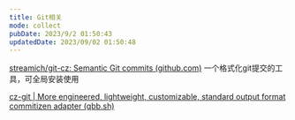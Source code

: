 ```yaml
---
title: Git相关
mode: collect
pubDate: 2023/9/2 01:50:43
updatedDate: 2023/09/02 01:50:48
---
```


[streamich/git-cz: Semantic Git commits (github.com)](https://github.com/streamich/git-cz) 一个格式化git提交的工具，可全局安装使用

[cz-git | More engineered, lightweight, customizable, standard output format commitizen adapter (qbb.sh)](https://cz-git.qbb.sh/)